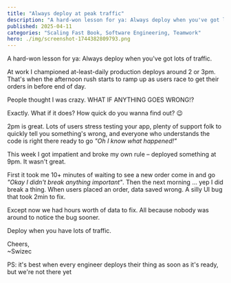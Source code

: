 ```yaml
---
title: "Always deploy at peak traffic"
description: "A hard-won lesson for ya: Always deploy when you've got lots of traffic."
published: 2025-04-11
categories: "Scaling Fast Book, Software Engineering, Teamwork"
hero: ./img/screenshot-1744382809793.png
---
```


A hard-won lesson for ya: Always deploy when you've got lots of traffic.

At work I championed at-least-daily production deploys around 2 or 3pm. That's when the afternoon rush starts to ramp up as users race to get their orders in before end of day.

People thought I was crazy. WHAT IF ANYTHING GOES WRONG!?

Exactly. What if it does? How quick do you wanna find out? 😉

2pm is great. Lots of users stress testing your app, plenty of support folk to quickly tell you something's wrong, and everyone who understands the code is right there ready to go _"Oh I know what happened!"_

This week I got impatient and broke my own rule – deployed something at 9pm. It wasn't great.

First it took me 10+ minutes of waiting to see a new order come in and go _"Okay I didn't break anything important"_. Then the next morning ... yep I did break a thing. When users placed an order, data saved wrong. A silly UI bug that took 2min to fix.

Except now we had hours worth of data to fix. All because nobody was around to notice the bug sooner.

Deploy when you have lots of traffic.

Cheers,<br/>
~Swizec

PS: it's best when every engineer deploys their thing as soon as it's ready, but we're not there yet
